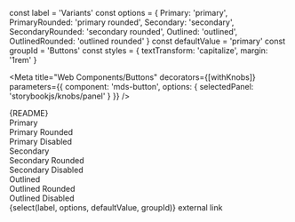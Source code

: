 const label = 'Variants'
const options = {
  Primary: 'primary',
  PrimaryRounded: 'primary rounded',
  Secondary: 'secondary',
  SecondaryRounded: 'secondary rounded',
  Outlined: 'outlined',
  OutlinedRounded: 'outlined rounded'
}
const defaultValue = 'primary'
const groupId = 'Buttons'
const styles = {
  textTransform: 'capitalize',
  margin: '1rem'
}

<Meta
  title="Web Components/Buttons"
  decorators={[withKnobs]}
  parameters={{
    component: 'mds-button',
    options: { 
      selectedPanel: 'storybookjs/knobs/panel'
     }
  }}
/>

<Description>
    {README}
</Description>

<Preview withToolbar>
  <Story name="All">
     <div>
      <div style={{margin: '10px'}}>
        <mds-button variant="primary">Primary</mds-button>
      </div>
      <div style={{margin: '10px'}}>
        <mds-button variant="primary rounded">Primary Rounded</mds-button>
      </div>
      <div style={{margin: '10px'}}>
        <mds-button variant="primary" disabled>
          Primary Disabled
        </mds-button>
      </div>
      <div style={{margin: '10px'}}>
        <mds-button variant="secondary">Secondary</mds-button>
      </div>
      <div style={{margin: '10px'}}>
        <mds-button variant="secondary rounded" disabled="">
          Secondary Rounded
        </mds-button>
      </div>
      <div style={{margin: '10px'}}>
        <mds-button variant="secondary" disabled>
          Secondary Disabled
        </mds-button>
      </div>
      <div style={{margin: '10px'}}>
        <mds-button variant="outlined">Outlined</mds-button>
      </div>
      <div style={{margin: '10px'}}>
        <mds-button variant="outlined rounded">Outlined Rounded</mds-button>
      </div>
      <div style={{margin: '10px'}}>
        <mds-button variant="outlined" disabled>
          Outlined Disabled
        </mds-button>
      </div>
    </div>
  </Story>
</Preview>

<Story name="Button">
  <mds-button
    style={styles}
    variant={select(label, options, defaultValue, groupId)}
    disabled={boolean('Disabled', false, groupId)}
  >
    {select(label, options, defaultValue, groupId)}
  </mds-button>
</Story>

<Story name="Anchor">
  <mds-button
    style={styles}
    href="https://www.google.com"
    target="_blank"
    variant={select(label, options, 'outlined rounded', groupId)}
    disabled={boolean('Disabled', false, groupId)}
  >
    external link
  </mds-button>
</Story>